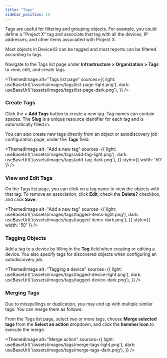 ```yaml
---
title: "Tags"
sidebar_position: 15
---
```



Tags are useful for filtering and grouping objects. For example, you could define a "Project X" tag and associate that tag with all the devices, IP addresses, and other items associated with Project X.

Most objects in Device42 can be tagged and most reports can be filtered according to tags.

Navigate to the Tags list page under **Infrastructure > Organization > Tags** to view, edit, and create tags.

<ThemedImage
  alt="Tags list page"
  sources={{
    light: useBaseUrl('/assets/images/tags/list-page-light.png'),
    dark: useBaseUrl('/assets/images/tags/list-page-dark.png'),
  }}
/>

### Create Tags

Click the **+ Add Tags** button to create a new tag. Tag names can contain spaces. The **Slug** is a unique resource identifier for each tag and is automatically filled in.

You can also create new tags directly from an object or autodiscovery job configuration page, under the **Tags** field.

<ThemedImage
  alt="Add a new tag"
  sources={{
    light: useBaseUrl('/assets/images/tags/add-tag-light.png'),
    dark: useBaseUrl('/assets/images/tags/add-tag-dark.png'),
  }}
  style={{ width: '50' }} 
/>

### View and Edit Tags

On the Tags list page, you can click on a tag name to view the objects with that tag. To remove an association, click **Edit**, check the **Delete?** checkbox, and click **Save**.

<ThemedImage
  alt="Add a new tag"
  sources={{
    light: useBaseUrl('/assets/images/tags/tagged-items-light.png'),
    dark: useBaseUrl('/assets/images/tags/tagged-items-dark.png'),
  }}
  style={{ width: '50' }} 
/>

### Tagging Objects

Add a tag to a device by filling in the **Tag** field when creating or editing a device. You also specify tags for discovered objects when configuring an autodiscovery job. 

<ThemedImage
  alt="Tagging a device"
  sources={{
    light: useBaseUrl('/assets/images/tags/tagged-device-light.png'),
    dark: useBaseUrl('/assets/images/tags/tagged-device-dark.png'),
  }}
/>

### Merging Tags

Due to misspellings or duplication, you may end up with multiple similar tags. You can merge them as follows:

From the Tags list page, select two or more tags, choose **Merge selected tags** from the **Select an action** dropdown, and click the **hammer icon** to execute the merge. 

<ThemedImage
  alt="Merge action"
  sources={{
    light: useBaseUrl('/assets/images/tags/merge-tags-light.png'),
    dark: useBaseUrl('/assets/images/tags/merge-tags-dark.png'),
  }}
/>
